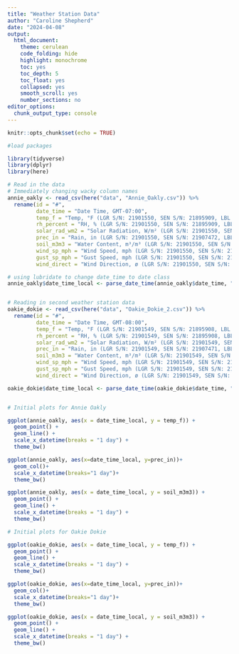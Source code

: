 ```yaml
---
title: "Weather Station Data"
author: "Caroline Shepherd"
date: "2024-04-08"
output:
  html_document:
    theme: cerulean
    code_folding: hide
    highlight: monochrome
    toc: yes
    toc_depth: 5
    toc_float: yes
    collapsed: yes
    smooth_scroll: yes
    number_sections: no
editor_options:
  chunk_output_type: console
---
```


```r
knitr::opts_chunk$set(echo = TRUE)
```

```r

#load packages

library(tidyverse)
library(dplyr)
library(here)

```


```r

# Read in the data
# Immediately changing wacky column names
annie_oakly <- read_csv(here("data", "Annie_Oakly.csv")) %>% 
  rename(id = "#",
         date_time = "Date Time, GMT-07:00",
         temp_f = "Temp, °F (LGR S/N: 21901550, SEN S/N: 21895909, LBL: Temperature)",
         rh_percent = "RH, % (LGR S/N: 21901550, SEN S/N: 21895909, LBL: RH)",
         solar_rad_wm2 = "Solar Radiation, W/m² (LGR S/N: 21901550, SEN S/N: 21903642, LBL: Solar Radiation)",
         prec_in = "Rain, in (LGR S/N: 21901550, SEN S/N: 21907472, LBL: Rain)",
         soil_m3m3 = "Water Content, m³/m³ (LGR S/N: 21901550, SEN S/N: 21907600, LBL: Water Content)",
         wind_sp_mph = "Wind Speed, mph (LGR S/N: 21901550, SEN S/N: 21907851, LBL: Wind Speed)",
         gust_sp_mph = "Gust Speed, mph (LGR S/N: 21901550, SEN S/N: 21907851, LBL: Gust Speed)",
         wind_direct = "Wind Direction, ø (LGR S/N: 21901550, SEN S/N: 21907851, LBL: Wind Direction)") 

# using lubridate to change date_time to date class
annie_oakly$date_time_local <- parse_date_time(annie_oakly$date_time, "mdy HM")


# Reading in second weather station data
oakie_dokie <- read_csv(here("data", "Oakie_Dokie_2.csv")) %>%
  rename(id = "#",
         date_time = "Date Time, GMT-08:00",
         temp_f = "Temp, °F (LGR S/N: 21901549, SEN S/N: 21895908, LBL: Temp)",
         rh_percent = "RH, % (LGR S/N: 21901549, SEN S/N: 21895908, LBL: RH)",
         solar_rad_wm2 = "Solar Radiation, W/m² (LGR S/N: 21901549, SEN S/N: 21903641, LBL: Solar Radiation)",
         prec_in = "Rain, in (LGR S/N: 21901549, SEN S/N: 21907471, LBL: Rain)",
         soil_m3m3 = "Water Content, m³/m³ (LGR S/N: 21901549, SEN S/N: 21900338, LBL: Water Content)",
         wind_sp_mph = "Wind Speed, mph (LGR S/N: 21901549, SEN S/N: 21907852, LBL: Wind Speed)",
         gust_sp_mph = "Gust Speed, mph (LGR S/N: 21901549, SEN S/N: 21907852, LBL: Gust Speed)",
         wind_direct = "Wind Direction, ø (LGR S/N: 21901549, SEN S/N: 21907852, LBL: Wind Direction)")

oakie_dokie$date_time_local <- parse_date_time(oakie_dokie$date_time, "mdy HM")


# Initial plots for Annie Oakly

ggplot(annie_oakly, aes(x = date_time_local, y = temp_f)) +
  geom_point() +
  geom_line() +
  scale_x_datetime(breaks = "1 day") +
  theme_bw()

ggplot(annie_oakly, aes(x=date_time_local, y=prec_in))+
  geom_col()+
  scale_x_datetime(breaks="1 day")+
  theme_bw()

ggplot(annie_oakly, aes(x = date_time_local, y = soil_m3m3)) +
  geom_point() +
  geom_line() +
  scale_x_datetime(breaks = "1 day") +
  theme_bw()

# Initial plots for Oakie Dokie

ggplot(oakie_dokie, aes(x = date_time_local, y = temp_f)) +
  geom_point() +
  geom_line() +
  scale_x_datetime(breaks = "1 day") +
  theme_bw()

ggplot(oakie_dokie, aes(x=date_time_local, y=prec_in))+
  geom_col()+
  scale_x_datetime(breaks="1 day")+
  theme_bw()

ggplot(oakie_dokie, aes(x = date_time_local, y = soil_m3m3)) +
  geom_point() +
  geom_line() +
  scale_x_datetime(breaks = "1 day") +
  theme_bw()


```




